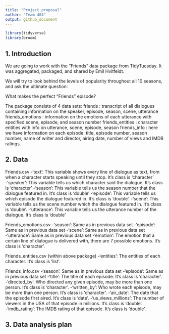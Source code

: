 ```yaml
---
title: "Project proposal"
author: "Team 404"
output: github_document
---
```


```r
library(tidyverse)
library(broom)
```

## 1. Introduction

We are going to work with the "Friends" data package from TidyTuesday.
It was aggregated, packaged, and shared by Emil Hvitfeldt.

We will try to look behind the levels of popularity throughout all 10 seasons, and ask the ultimate question:

What makes the perfect "Friends" episode?

The package consists of 4 data sets: 
friends : transcript of all dialogues containing information on the speaker, episode, season, scene, utterance
friends_emotions : information on the emotions of each utterance with specified scene, episode, and season number
friends_entities : character entities with info on utterance, scene, episode, season
friends_info : here we have information on each episode: title, episode number, season number, name of writer and director, airing date, number of views and IMDB ratings.






## 2. Data

Friends.csv
-'text': This variable shows every line of dialogue as text, from when a character starts speaking until they stop. It's class is 'character'
-'speaker': This variable tells us which character said the dialogue. It's class is 'character'
-'season': This variable tells us the season number that the dialogue featured in. It's class is 'double'
-'episode': This variable tells us which episode the dialogue featured in. It's class is 'double'.
-'scene': This variable tells us the scene number which the dialogue featured in. It's class is 'double'.
-'utterance': This variable tells us the utterance number of the dialogue. It's class is 'double'

Friends_emotions.csv
-'season': Same as in previous data set
-'episode': Same as in previous data set
-'scene': Same as in previous data set
-'utterance': Same as in previous data set
-'emotion': The emotion that a certain line of dialogue is delivered with, there are 7 possible emotions. It's class is 'character'.

Friends_entities.csv (within above package)
-'entities': The entities of each character. It's class is 'list'.

Friends_info.csv
-'season': Same as in previous data set
-'episode': Same as in previous data set
-'title': The title of each episode. It's class is 'character'.
-'directed_by': Who directed any given episode, may be more than one person. It's class is 'character'.
-'written_by': Who wrote each episode, may be more than one person. It's class is 'character'.
-'air_date': The date that the episode first aired. It's class is 'date'.
-'us_views_millions': The number of viewers in the USA of that episode in millions. It's class is 'double'.
-'imdb_rating': The IMDB rating of that episode. It's class is 'double'.


## 3. Data analysis plan



